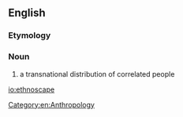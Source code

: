 ==English==

===Etymology===
{{confix|ethno|scape|lang=en}}

===Noun===
{{rfv}}
{{en-noun}}

# a transnational distribution of correlated people

[[Category:en:Anthropology]]

[[io:ethnoscape]]